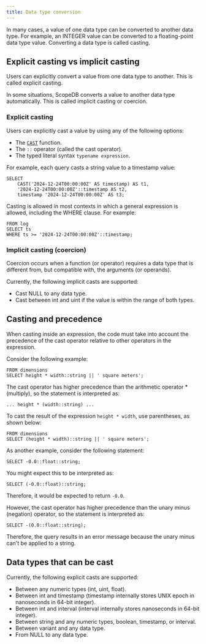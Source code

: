 ```yaml
---
title: Data type conversion
---
```


In many cases, a value of one data type can be converted to another data type. For example, an INTEGER value can be converted to a floating-point data type value. Converting a data type is called casting.

## Explicit casting vs implicit casting

Users can explicitly convert a value from one data type to another. This is called explicit casting.

In some situations, ScopeDB converts a value to another data type automatically. This is called implicit casting or coercion.

### Explicit casting

Users can explicitly cast a value by using any of the following options:

* The [`CAST`](/reference/functions/conversion) function.
* The `::` operator (called the cast operator).
* The typed literal syntax `typename expression`.

For example, each query casts a string value to a timestamp value:

```scopeql
SELECT
    CAST('2024-12-24T00:00:00Z' AS timestamp) AS t1,
    '2024-12-24T00:00:00Z'::timestamp AS t2,
    timestamp '2024-12-24T00:00:00Z' AS t3;
```

Casting is allowed in most contexts in which a general expression is allowed, including the WHERE clause. For example:

```scopeql
FROM log
SELECT ts
WHERE ts >= '2024-12-24T00:00:00Z'::timestamp;
```

### Implicit casting (coercion)

Coercion occurs when a function (or operator) requires a data type that is different from, but compatible with, the arguments (or operands).

Currently, the following implicit casts are supported:

* Cast NULL to any data type.
* Cast between int and uint if the value is within the range of both types.

## Casting and precedence

When casting inside an expression, the code must take into account the precedence of the cast operator relative to other operators in the expression.

Consider the following example:

```scopeql
FROM dimensions
SELECT height * width::string || ' square meters';
```

The cast operator has higher precedence than the arithmetic operator * (multiply), so the statement is interpreted as:

```scopeql
... height * (width::string) ...
```

To cast the result of the expression `height * width`, use parentheses, as shown below:

```scopeql
FROM dimensions
SELECT (height * width)::string || ' square meters';
```

As another example, consider the following statement:

```scopeql
SELECT -0.0::float::string;
```

You might expect this to be interpreted as:

```scopeql
SELECT (-0.0::float)::string;
```

Therefore, it would be expected to return `-0.0`.

However, the cast operator has higher precedence than the unary minus (negation) operator, so the statement is interpreted as:

```scopeql
SELECT -(0.0::float::string);
```

Therefore, the query results in an error message because the unary minus can't be applied to a string.

## Data types that can be cast

Currently, the following explicit casts are supported:

* Between any numeric types (int, uint, float).
* Between int and timestamp (timestamp internally stores UNIX epoch in nanoseconds in 64-bit integer).
* Between int and interval (interval internally stores nanoseconds in 64-bit integer).
* Between string and any numeric types, boolean, timestamp, or interval.
* Between variant and any data type.
* From NULL to any data type.
